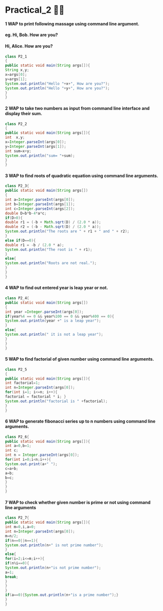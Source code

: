 # Practical_2 😶‍🌫️


#### 1 WAP to print following massage using command line argument. 
####  eg. Hi, Bob. How are you? 
#### Hi, Alice. How are you?

````java filename="P2_1.java" copy
class P2_1
{
public static void main(String args[]){
String x,y;
x=args[0];
y=args[1];
System.out.println("Hello "+x+", How are you?");
System.out.println("Hello "+y+", How are you?");
}
}
````

#### 2 WAP to take two numbers as input from command line interface and display their sum. 
````java filename="P2_2.java" copy
class P2_2
{
public static void main(String args[]){
int  x,y; 
x=Integer.parseInt(args[0]);
y=Integer.parseInt(args[1]);
int sum=x+y;
System.out.println("sum= "+sum);
}
}
````

#### 3 WAP to find roots of quadratic equation using command line arguments. 
````java filename="P2_3.java" copy
class P2_3{
public static void main(String args[])
{
int a=Integer.parseInt(args[0]);
int b=Integer.parseInt(args[1]);
int c=Integer.parseInt(args[2]);
double D=b*b-4*a*c;
if(D>0){
double r1 = (-b + Math.sqrt(D) / (2.0 * a));  
double r2 = (-b - Math.sqrt(D) / (2.0 * a));  
System.out.println("The roots are " + r1 + " and " + r2);  
}
else if(D==0){
double r1 = -b / (2.0 * a);  
System.out.println("The root is " + r1);  
}
else{
System.out.println("Roots are not real.");  
}        
}
}
````
#### 4 WAP to find out entered year is leap year or not. 
````java filename="P2_4.java" copy
class P2_4{
public static void main(String args[])
{
int year =Integer.parseInt(args[0]);
if(year%4 == 0 && year%100 == 0 && year%400 == 0){
System.out.println(year +" is a leap year");
}
else{
System.out.println(" it is not a leap year");
}
}
}
````
#### 5 WAP to find factorial of given number using command line arguments. 
````java filename="P2_.5java" copy
class P2_5
{
public static void main(String args[]){
int factorial=1;
int n=Integer.parseInt(args[0]);
for(int i=1; i<=n; i++){
factorial = factorial * i; }
System.out.println("factorial is " +factorial);
}
}
````
#### 6 WAP to generate fibonacci series up to n numbers using command line arguments. 
````java filename="P2_6.java" copy
class P2_6{
public static void main(String args[]){
int a=0,b=1;
int c;
int n = Integer.parseInt(args[0]);
for(int i=0;i<n;i++){
System.out.print(a+" ");
c=a+b;
a=b;
b=c;
}
}
}
````
#### 7  WAP to check whether given number is prime or not using command line arguments
````java filename="P2_7.java" copy
class P2_7{
public static void main(String args[]){
int m=0,i,a=0;
int n=Integer.parseInt(args[0]);
m=n/2;
if(n==0||n==1){
System.out.println(n+" is not prime number");
}
else{
for(i=2;i<=m;i++){
if(n%i==0){
System.out.println(n+"is not prime number");
a=1;
break;
}
}
}
if(a==0){System.out.println(n+"is a prime number");}
}
}
````